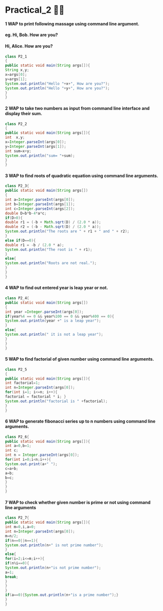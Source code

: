 # Practical_2 😶‍🌫️


#### 1 WAP to print following massage using command line argument. 
####  eg. Hi, Bob. How are you? 
#### Hi, Alice. How are you?

````java filename="P2_1.java" copy
class P2_1
{
public static void main(String args[]){
String x,y;
x=args[0];
y=args[1];
System.out.println("Hello "+x+", How are you?");
System.out.println("Hello "+y+", How are you?");
}
}
````

#### 2 WAP to take two numbers as input from command line interface and display their sum. 
````java filename="P2_2.java" copy
class P2_2
{
public static void main(String args[]){
int  x,y; 
x=Integer.parseInt(args[0]);
y=Integer.parseInt(args[1]);
int sum=x+y;
System.out.println("sum= "+sum);
}
}
````

#### 3 WAP to find roots of quadratic equation using command line arguments. 
````java filename="P2_3.java" copy
class P2_3{
public static void main(String args[])
{
int a=Integer.parseInt(args[0]);
int b=Integer.parseInt(args[1]);
int c=Integer.parseInt(args[2]);
double D=b*b-4*a*c;
if(D>0){
double r1 = (-b + Math.sqrt(D) / (2.0 * a));  
double r2 = (-b - Math.sqrt(D) / (2.0 * a));  
System.out.println("The roots are " + r1 + " and " + r2);  
}
else if(D==0){
double r1 = -b / (2.0 * a);  
System.out.println("The root is " + r1);  
}
else{
System.out.println("Roots are not real.");  
}        
}
}
````
#### 4 WAP to find out entered year is leap year or not. 
````java filename="P2_4.java" copy
class P2_4{
public static void main(String args[])
{
int year =Integer.parseInt(args[0]);
if(year%4 == 0 && year%100 == 0 && year%400 == 0){
System.out.println(year +" is a leap year");
}
else{
System.out.println(" it is not a leap year");
}
}
}
````
#### 5 WAP to find factorial of given number using command line arguments. 
````java filename="P2_.5java" copy
class P2_5
{
public static void main(String args[]){
int factorial=1;
int n=Integer.parseInt(args[0]);
for(int i=1; i<=n; i++){
factorial = factorial * i; }
System.out.println("factorial is " +factorial);
}
}
````
#### 6 WAP to generate fibonacci series up to n numbers using command line arguments. 
````java filename="P2_6.java" copy
class P2_6{
public static void main(String args[]){
int a=0,b=1;
int c;
int n = Integer.parseInt(args[0]);
for(int i=0;i<n;i++){
System.out.print(a+" ");
c=a+b;
a=b;
b=c;
}
}
}
````
#### 7  WAP to check whether given number is prime or not using command line arguments
````java filename="P2_7.java" copy
class P2_7{
public static void main(String args[]){
int m=0,i,a=0;
int n=Integer.parseInt(args[0]);
m=n/2;
if(n==0||n==1){
System.out.println(n+" is not prime number");
}
else{
for(i=2;i<=m;i++){
if(n%i==0){
System.out.println(n+"is not prime number");
a=1;
break;
}
}
}
if(a==0){System.out.println(n+"is a prime number");}
}
}
````